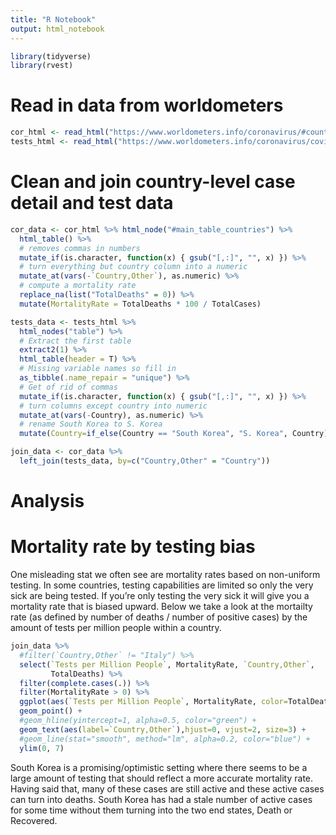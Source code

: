 ```yaml
---
title: "R Notebook"
output: html_notebook
---
```


```r
library(tidyverse)
library(rvest)
```

# Read in data from worldometers

```r
cor_html <- read_html("https://www.worldometers.info/coronavirus/#countries")
tests_html <- read_html("https://www.worldometers.info/coronavirus/covid-19-testing/")
```

# Clean and join country-level case detail and test data

```r
cor_data <- cor_html %>% html_node("#main_table_countries") %>%
  html_table() %>%
  # removes commas in numbers
  mutate_if(is.character, function(x) { gsub("[,:]", "", x) }) %>%
  # turn everything but country column into a numeric
  mutate_at(vars(-`Country,Other`), as.numeric) %>%
  # compute a mortality rate
  replace_na(list("TotalDeaths" = 0)) %>%
  mutate(MortalityRate = TotalDeaths * 100 / TotalCases)

tests_data <- tests_html %>%
  html_nodes("table") %>%
  # Extract the first table
  extract2(1) %>%
  html_table(header = T) %>%
  # Missing variable names so fill in
  as_tibble(.name_repair = "unique") %>%
  # Get of rid of commas
  mutate_if(is.character, function(x) { gsub("[,:]", "", x) }) %>%
  # turn columns except country into numeric
  mutate_at(vars(-Country), as.numeric) %>%
  # rename South Korea to S. Korea
  mutate(Country=if_else(Country == "South Korea", "S. Korea", Country))

join_data <- cor_data %>%
  left_join(tests_data, by=c("Country,Other" = "Country"))
```
  
# Analysis

# Mortality rate by testing bias

One misleading stat we often see are mortality rates based on non-uniform testing.  In some countries, testing capabilities are limited so only the very sick are being tested.  If you're only testing the very sick it will give you a mortality rate that is biased upward.  Below we take a look at the mortailty rate (as defined by number of deaths / number of positive cases) by the amount of tests per million people within a country.
  
```r
join_data %>%
  #filter(`Country,Other` != "Italy") %>%
  select(`Tests per Million People`, MortalityRate, `Country,Other`,
         TotalDeaths) %>%
  filter(complete.cases(.)) %>% 
  filter(MortalityRate > 0) %>%
  ggplot(aes(`Tests per Million People`, MortalityRate, color=TotalDeaths)) +
  geom_point() +
  #geom_hline(yintercept=1, alpha=0.5, color="green") +
  geom_text(aes(label=`Country,Other`),hjust=0, vjust=2, size=3) +
  #geom_line(stat="smooth", method="lm", alpha=0.2, color="blue") +
  ylim(0, 7)
```

South Korea is a promising/optimistic setting where there seems to be a large amount of testing that should reflect a more accurate mortality rate.  Having said that, many of these cases are still active and these active cases can turn into deaths.  South Korea has had a stale number of active cases for some time without them turning into the two end states, Death or Recovered.